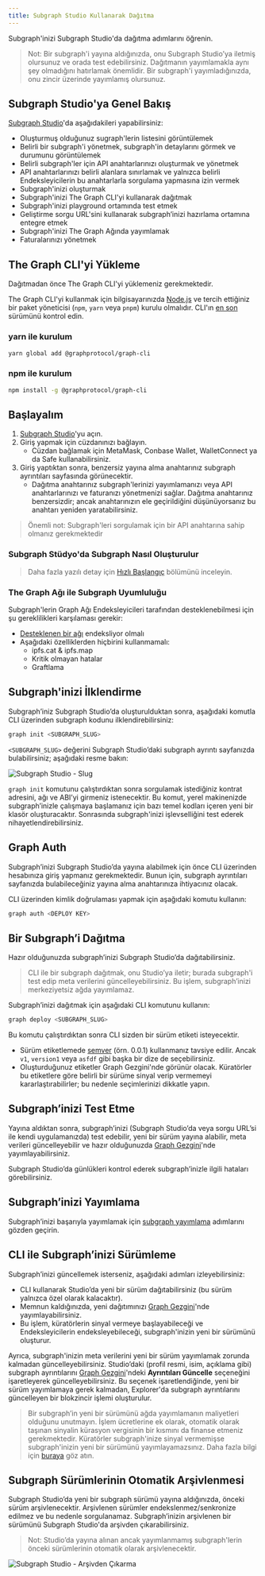 ```yaml
---
title: Subgraph Studio Kullanarak Dağıtma
---
```


Subgraph'inizi Subgraph Studio'da dağıtma adımlarını öğrenin.

> Not: Bir subgraph'i yayına aldığınızda, onu Subgraph Studio’ya iletmiş olursunuz ve orada test edebilirsiniz. Dağıtmanın yayımlamakla aynı şey olmadığını hatırlamak önemlidir. Bir subgraph'i yayımladığınızda, onu zincir üzerinde yayımlamış olursunuz.

## Subgraph Studio'ya Genel Bakış

[Subgraph Studio](https://thegraph.com/studio/)'da aşağıdakileri yapabilirsiniz:

- Oluşturmuş olduğunuz sugraph'lerin listesini görüntülemek
- Belirli bir subgraph'i yönetmek, subgraph'in detaylarını görmek ve durumunu görüntülemek
- Belirli subgraph'ler için API anahtarlarınızı oluşturmak ve yönetmek
- API anahtarlarınızı belirli alanlara sınırlamak ve yalnızca belirli Endeksleyicilerin bu anahtarlarla sorgulama yapmasına izin vermek
- Subgraph'inizi oluşturmak
- Subgraph'inizi The Graph CLI'yi kullanarak dağıtmak
- Subgraph'inizi playground ortamında test etmek
- Geliştirme sorgu URL'sini kullanarak subgraph’inizi hazırlama ortamına entegre etmek
- Subgraph'inizi The Graph Ağında yayımlamak
- Faturalarınızı yönetmek

## The Graph CLI'yi Yükleme

Dağıtmadan önce The Graph CLI'yi yüklemeniz gerekmektedir.

The Graph CLI'yi kullanmak için bilgisayarınızda [Node.js](https://nodejs.org/) ve tercih ettiğiniz bir paket yöneticisi (`npm`, `yarn` veya `pnpm`) kurulu olmalıdır. CLI'ın [en son](https://github.com/graphprotocol/graph-tooling/releases?q=%40graphprotocol%2Fgraph-cli&expanded=true) sürümünü kontrol edin.

### yarn ile kurulum

```bash
yarn global add @graphprotocol/graph-cli
```

### npm ile kurulum

```bash
npm install -g @graphprotocol/graph-cli
```

## Başlayalım

1. [Subgraph Studio](https://thegraph.com/studio/)'yu açın.
2. Giriş yapmak için cüzdanınızı bağlayın.
   - Cüzdan bağlamak için MetaMask, Conbase Wallet, WalletConnect ya da Safe kullanabilirsiniz.
3. Giriş yaptıktan sonra, benzersiz yayına alma anahtarınız subgraph ayrıntıları sayfasında görünecektir.
   - Dağıtma anahtarınız subgraph'lerinizi yayımlamanızı veya API anahtarlarınızı ve faturanızı yönetmenizi sağlar. Dağıtma anahtarınız benzersizdir; ancak anahtarınızın ele geçirildiğini düşünüyorsanız bu anahtarı yeniden yaratabilirsiniz.

> Önemli not: Subgraph'leri sorgulamak için bir API anahtarına sahip olmanız gerekmektedir

### Subgraph Stüdyo'da Subgraph Nasıl Oluşturulur

<VideoEmbed youtube="nGIFuC69bSA" />

> Daha fazla yazılı detay için [Hızlı Başlangıç](/quick-start/) bölümünü inceleyin.

### The Graph Ağı ile Subgraph Uyumluluğu

Subgraph'lerin Graph Ağı Endeksleyicileri tarafından desteklenebilmesi için şu gereklilikleri karşılaması gerekir:

- [Desteklenen bir ağı](/developing/supported-networks/) endeksliyor olmalı
- Aşağıdaki özelliklerden hiçbirini kullanmamalı:
  - ipfs.cat & ipfs.map
  - Kritik olmayan hatalar
  - Graftlama

## Subgraph'inizi İlklendirme

Subgraph’iniz Subgraph Studio’da oluşturulduktan sonra, aşağıdaki komutla CLI üzerinden subgraph kodunu ilklendirebilirsiniz:

```bash
graph init <SUBGRAPH_SLUG>
```

`<SUBGRAPH_SLUG>` değerini Subgraph Studio’daki subgraph ayrıntı sayfanızda bulabilirsiniz; aşağıdaki resme bakın:

![Subgraph Studio - Slug](/img/doc-subgraph-slug.png)

`graph init` komutunu çalıştırdıktan sonra sorgulamak istediğiniz kontrat adresini, ağı ve ABI’yi girmeniz istenecektir. Bu komut, yerel makinenizde subgraph’inizle çalışmaya başlamanız için bazı temel kodları içeren yeni bir klasör oluşturacaktır. Sonrasında subgraph'inizi işlevselliğini test ederek nihayetlendirebilirsiniz.

## Graph Auth

Subgraph’inizi Subgraph Studio’da yayına alabilmek için önce CLI üzerinden hesabınıza giriş yapmanız gerekmektedir. Bunun için, subgraph ayrıntıları sayfanızda bulabileceğiniz yayına alma anahtarınıza ihtiyacınız olacak.

CLI üzerinden kimlik doğrulaması yapmak için aşağıdaki komutu kullanın:

```bash
graph auth <DEPLOY KEY>
```

## Bir Subgraph’i Dağıtma

Hazır olduğunuzda subgraph’inizi Subgraph Studio’da dağıtabilirsiniz.

> CLI ile bir subgraph dağıtmak, onu Studio’ya iletir; burada subgraph'i test edip meta verilerini güncelleyebilirsiniz. Bu işlem, subgraph’inizi merkeziyetsiz ağda yayımlamaz.

Subgraph’inizi dağıtmak için aşağıdaki CLI komutunu kullanın:

```bash
graph deploy <SUBGRAPH_SLUG>
```

Bu komutu çalıştırdıktan sonra CLI sizden bir sürüm etiketi isteyecektir.

- Sürüm etiketlemede [semver](https://semver.org/) (örn. 0.0.1) kullanmanız tavsiye edilir. Ancak `v1`, `version1` veya `asfdf` gibi başka bir dize de seçebilirsiniz.
- Oluşturduğunuz etiketler Graph Gezgini'nde görünür olacak. Küratörler bu etiketlere göre belirli bir sürüme sinyal verip vermemeyi kararlaştırabilirler; bu nedenle seçimlerinizi dikkatle yapın.

## Subgraph’inizi Test Etme

Yayına aldıktan sonra, subgraph’inizi (Subgraph Studio’da veya sorgu URL’si ile kendi uygulamanızda) test edebilir, yeni bir sürüm yayına alabilir, meta verileri güncelleyebilir ve hazır olduğunuzda [Graph Gezgini](https://thegraph.com/explorer)'nde yayımlayabilirsiniz.

Subgraph Studio’da günlükleri kontrol ederek subgraph’inizle ilgili hataları görebilirsiniz.

## Subgraph’inizi Yayımlama

Subgraph’inizi başarıyla yayımlamak için [subgraph yayımlama](/publishing/publishing-a-subgraph/) adımlarını gözden geçirin.

## CLI ile Subgraph’inizi Sürümleme

Subgraph’inizi güncellemek isterseniz, aşağıdaki adımları izleyebilirsiniz:

- CLI kullanarak Studio’da yeni bir sürüm dağıtabilirsiniz (bu sürüm yalnızca özel olarak kalacaktır).
- Memnun kaldığınızda, yeni dağıtımınızı [Graph Gezgini](https://thegraph.com/explorer)'nde yayımlayabilirsiniz.
- Bu işlem, küratörlerin sinyal vermeye başlayabileceği ve Endeksleyicilerin endeksleyebileceği, subgraph'inizin yeni bir sürümünü oluşturur.

Ayrıca, subgraph'inizin meta verilerini yeni bir sürüm yayımlamak zorunda kalmadan güncelleyebilirsiniz. Studio’daki (profil resmi, isim, açıklama gibi) subgraph ayrıntılarını [Graph Gezgini](https://thegraph.com/explorer)'ndeki **Ayrıntıları Güncelle** seçeneğini işaretleyerek güncelleyebilirsiniz. Bu seçenek işaretlendiğinde, yeni bir sürüm yayımlamaya gerek kalmadan, Explorer'da subgraph ayrıntılarını güncelleyen bir blokzincir işlemi oluşturulur.

> Bir subgraph’in yeni bir sürümünü ağda yayımlamanın maliyetleri olduğunu unutmayın. İşlem ücretlerine ek olarak, otomatik olarak taşınan sinyalin kürasyon vergisinin bir kısmını da finanse etmeniz gerekmektedir. Küratörler subgraph'inize sinyal vermemişse subgraph'inizin yeni bir sürümünü yayımlayamazsınız. Daha fazla bilgi için [buraya](/network/curating/) göz atın.

## Subgraph Sürümlerinin Otomatik Arşivlenmesi

Subgraph Studio’da yeni bir subgraph sürümü yayına aldığınızda, önceki sürüm arşivlenecektir. Arşivlenen sürümler endekslenmez/senkronize edilmez ve bu nedenle sorgulanamaz. Subgraph’inizin arşivlenen bir sürümünü Subgraph Studio'da arşivden çıkarabilirsiniz.

> Not: Studio’da yayına alınan ancak yayımlanmamış subgraph'lerin önceki sürümlerinin otomatik olarak arşivlenecektir.

![Subgraph Studio - Arşivden Çıkarma](/img/Unarchive.png)
